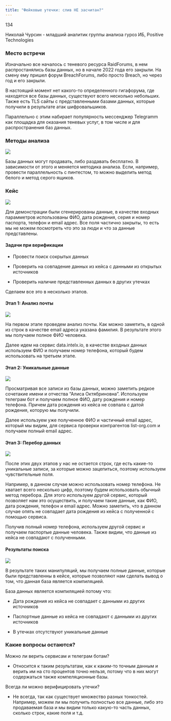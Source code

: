 ```yaml
---
title: "Фейковые утечки: слив НЕ засчитан?" 
---
```


134

Николай Чурсин - младший аналитик группы анализа гуроз ИБ, Positive Technologies

### Место встречи

Изначально все началось с теневого ресурса RaidForums, в нем распростанялись базы данных, но в начале 2022 года его закрыли. На смену ему пришел форум BreachForums, либо просто Breach, но через год и его закрыли.

В настоящий момент нет какого-то определенного гигафорума, где находятся все базы данных, существуют всего несколько небольших. Также есть TLS сайты с представленными базами данных, которые получили в результате атак шифровальшиков.

Параллельно с этим набирает популярность мессенджер Telegramm как площадка для оказания теневых услуг, в том числе и для распространения баз данных.

### Методы анализа

![](phd1.jpg)

Базы данных могут продавать, либо раздавать бесплатно. В зависимости от этого и меняется методика анализа. Если, например, провести параллельность с пинтестом, то можно выделить метод белого и метод серого ящиков.

### Кейс

![](phd2.jpg) 

Для демонстрации были сгенерированы данные, в качестве входных парамметров использованы ФИО, дата рождения, серия и номер паспорта, телефон и email адрес. Все поля частично закрыты, то есть мы не можем посмотреть что это за люди и что за данные представлены.

#### Задачи при верификации

- Провести поиск сокрытых данных

- Проверить на совпадение данных из кейса с данными из открытых источников

- Проверить наличие представленных данных в других утечках

Сделаем все это в несколько этапов.

#### Этап 1: Анализ почты

![](phd4.jpg)

На первом этапе проведем анализ почты. Как можно заметить, в одной из строк в качестве email адреса указана фамилия. В результате этого мы получаем полное ФИО человека.

Далее идем на сервис data.intelx.io, в качестве входных данных используем ФИО и получаем номер телефона, который будем использовать на третьем этапе.

#### Этап 2: Уникальные данные

![](phd5.jpg)

Просматривая все записи из базы данных, можно заметить редкое сочетакие имени и отчества "Алиса Октябриновна". Используем телеграм бот и получаем полное ФИО, дату рождения и номер телефона. Причем дата рождения из кейса не совпала с датой рождения, которую мы получили.

Далее используем уже полученное ФИО и частичный email адрес, который мы видим, для сервиса проверки контрагентов list-org.com и получаем полный email адрес.

#### Этап 3: Перебор данных

![](phd6.jpg)

После этих двух этапов у нас не остается строк, где есть какие-то уникальные записи, за которые можно зацепиться, поэтому используем чувствительные поля. 

Например, в данном случае можно использовать номер телефона. Не хватает всего несколько цифр, поэтому будем использовать обычный метод перебора. Для этого используем другой сервис, который позволяет нам это осуществить, и получаем такие данные, как ФИО, дата рождения, телефон и email адрес. Можно заметить, что в данном случае опять не совпадает дата рождения из кейса с полученной с помощью сервиса.

Получив полный номер телефона, используем другой сервис и получаем паспортые данные человека. Также видим, что данные из кейса не совпадают с полученными.

#### Результаты поиска

![](phd7.jpg)

В результате таких манипуляций, мы получаем полные данные, которые были представленны в кейсе, которые позволяют нам сделать вывод о том, что данная база является компиляцией.

База данных является компиляцией потому что:

- Дата рождения из кейса не совпадает с данными из других источников

- Паспортные данные из кейса не совпадают с данными из других источников

- В утечках отсутствуют уникальные данные

### Какие вопросы остаются?

Можно ли верить сервисам и телеграм ботам?

- Относится к таким результатам, как к каким-то точным данным и верить им на сто процентов точно нельзя, потому что в них могут содержаться также компеляционные базы.

Всегда ли можно верифицировать утечки?

- Не всегда, так как существует множество разных тонкостей. Например, можем ли мы получить полностью все данные, либо это продаваемая база и мы видим только какую-то часть данных, сколько строк, какие поля и т.д.